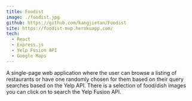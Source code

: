 ```yaml
---
title: Foodist
image: ./foodist.jpg
github: https://github.com/kangjietan/Foodist
site: https://foodist-mvp.herokuapp.com/
tech:
  - React
  - Express.js
  - Yelp Fusion API
  - Google Maps
---
```


A single-page web application where the user can browse a listing of restaurants or have one randomly chosen for them based on their query searches based on the Yelp API. There is a selection of food/dish images you can click on to search the Yelp Fusion API.